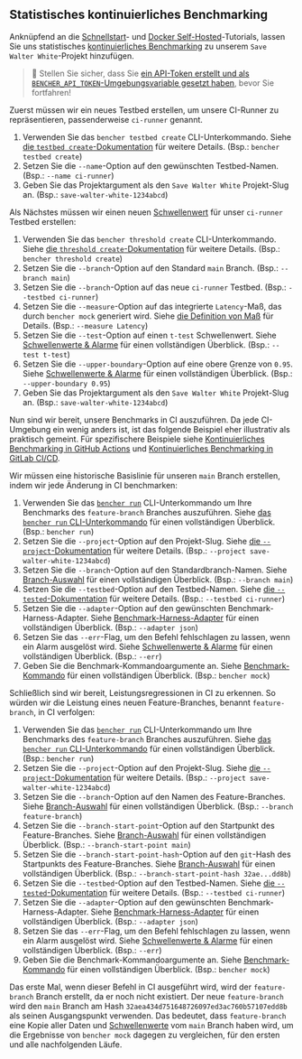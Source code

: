 
## Statistisches kontinuierliches Benchmarking

Anknüpfend an die
[Schnellstart][quick start]- und [Docker Self-Hosted][docker self-hosted]-Tutorials,
lassen Sie uns statistisches [kontinuierliches Benchmarking][continuous benchmarking] zu unserem `Save Walter White`-Projekt hinzufügen.

> 🐰 Stellen Sie sicher, dass Sie
> [ein API-Token erstellt und als `BENCHER_API_TOKEN`-Umgebungsvariable gesetzt haben][create an api token],
> bevor Sie fortfahren!

Zuerst müssen wir ein neues Testbed erstellen, um unsere CI-Runner zu repräsentieren, passenderweise `ci-runner` genannt.

<TestbedCreate />

1. Verwenden Sie das `bencher testbed create` CLI-Unterkommando.
   Siehe [die `testbed create`-Dokumentation][testbed create] für weitere Details.
   (Bsp.: `bencher testbed create`)
2. Setzen Sie die `--name`-Option auf den gewünschten Testbed-Namen.
   (Bsp.: `--name ci-runner`)
3. Geben Sie das Projektargument als den `Save Walter White` Projekt-Slug an.
   (Bsp.: `save-walter-white-1234abcd`)

Als Nächstes müssen wir einen neuen [Schwellenwert][thresholds] für unser `ci-runner` Testbed erstellen:

<ThresholdCreateStatistical />

1. Verwenden Sie das `bencher threshold create` CLI-Unterkommando.
   Siehe [die `threshold create`-Dokumentation][threshold create] für weitere Details.
   (Bsp.: `bencher threshold create`)
2. Setzen Sie die `--branch`-Option auf den Standard `main` Branch.
   (Bsp.: `--branch main`)
3. Setzen Sie die `--branch`-Option auf das neue `ci-runner` Testbed.
   (Bsp.: `--testbed ci-runner`)
4. Setzen Sie die `--measure`-Option auf das integrierte `Latency`-Maß, das durch `bencher mock` generiert wird.
   Siehe [die Definition von Maß][measure] für Details.
   (Bsp.: `--measure Latency`)
5. Setzen Sie die `--test`-Option auf einen `t-test` Schwellenwert.
   Siehe [Schwellenwerte & Alarme][t-test] für einen vollständigen Überblick.
   (Bsp.: `--test t-test`)
6. Setzen Sie die `--upper-boundary`-Option auf eine obere Grenze von `0.95`.
   Siehe [Schwellenwerte & Alarme][t-test upper boundary] für einen vollständigen Überblick.
   (Bsp.: `--upper-boundary 0.95`)
7. Geben Sie das Projektargument als den `Save Walter White` Projekt-Slug an.
   (Bsp.: `save-walter-white-1234abcd`)

Nun sind wir bereit, unsere Benchmarks in CI auszuführen.
Da jede CI-Umgebung ein wenig anders ist,
ist das folgende Beispiel eher illustrativ als praktisch gemeint.
Für spezifischere Beispiele siehe [Kontinuierliches Benchmarking in GitHub Actions][github actions]
und [Kontinuierliches Benchmarking in GitLab CI/CD][gitlab ci/cd].

Wir müssen eine historische Basislinie für unseren `main` Branch erstellen, indem wir jede Änderung in CI benchmarken:

<RunMainStatistical />

1. Verwenden Sie das <code><a href="/docs/de/explanation/bencher-run/">bencher run</a></code> CLI-Unterkommando
   um Ihre Benchmarks des `feature-branch` Branches auszuführen.
   Siehe [das `bencher run` CLI-Unterkommando][bencher run] für einen vollständigen Überblick.
   (Bsp.: `bencher run`)
2. Setzen Sie die `--project`-Option auf den Projekt-Slug.
   Siehe [die `--project`-Dokumentation][project option] für weitere Details.
   (Bsp.: `--project save-walter-white-1234abcd`)
3. Setzen Sie die `--branch`-Option auf den Standardbranch-Namen.
   Siehe [Branch-Auswahl][branch selection branch] für einen vollständigen Überblick.
   (Bsp.: `--branch main`)
4. Setzen Sie die `--testbed`-Option auf den Testbed-Namen.
   Siehe [die `--tested`-Dokumentation][testbed option] für weitere Details.
   (Bsp.: `--testbed ci-runner`)
5. Setzen Sie die `--adapter`-Option auf den gewünschten Benchmark-Harness-Adapter.
   Siehe [Benchmark-Harness-Adapter][adapters] für einen vollständigen Überblick.
   (Bsp.: `--adapter json`)
6. Setzen Sie das `--err`-Flag, um den Befehl fehlschlagen zu lassen, wenn ein Alarm ausgelöst wird.
   Siehe [Schwellenwerte & Alarme][alerts] für einen vollständigen Überblick.
   (Bsp.: `--err`)
7. Geben Sie die Benchmark-Kommandoargumente an.
   Siehe [Benchmark-Kommando][command argument] für einen vollständigen Überblick.
   (Bsp.: `bencher mock`)

Schließlich sind wir bereit, Leistungsregressionen in CI zu erkennen.
So würden wir die Leistung eines neuen Feature-Branches, benannt `feature-branch`, in CI verfolgen:

<RunFeatureStatistical />

1. Verwenden Sie das <code><a href="/docs/de/explanation/bencher-run/">bencher run</a></code> CLI-Unterkommando
   um Ihre Benchmarks des `feature-branch` Branches auszuführen.
   Siehe [das `bencher run` CLI-Unterkommando][bencher run] für einen vollständigen Überblick.
   (Bsp.: `bencher run`)
2. Setzen Sie die `--project`-Option auf den Projekt-Slug.
   Siehe [die `--project`-Dokumentation][project option] für weitere Details.
   (Bsp.: `--project save-walter-white-1234abcd`)
3. Setzen Sie die `--branch`-Option auf den Namen des Feature-Branches.
   Siehe [Branch-Auswahl][branch selection branch] für einen vollständigen Überblick.
   (Bsp.: `--branch feature-branch`)
4. Setzen Sie die `--branch-start-point`-Option auf den Startpunkt des Feature-Branches.
   Siehe [Branch-Auswahl][branch selection start point] für einen vollständigen Überblick.
   (Bsp.: `--branch-start-point main`)
5. Setzen Sie die `--branch-start-point-hash`-Option auf den `git`-Hash des Startpunkts des Feature-Branches.
   Siehe [Branch-Auswahl][branch selection start point hash] für einen vollständigen Überblick.
   (Bsp.: `--branch-start-point-hash 32ae...dd8b`)
6. Setzen Sie die `--testbed`-Option auf den Testbed-Namen.
   Siehe [die `--tested`-Dokumentation][testbed option] für weitere Details.
   (Bsp.: `--testbed ci-runner`)
7. Setzen Sie die `--adapter`-Option auf den gewünschten Benchmark-Harness-Adapter.
   Siehe [Benchmark-Harness-Adapter][adapters] für einen vollständigen Überblick.
   (Bsp.: `--adapter json`)
8. Setzen Sie das `--err`-Flag, um den Befehl fehlschlagen zu lassen, wenn ein Alarm ausgelöst wird.
   Siehe [Schwellenwerte & Alarme][alerts] für einen vollständigen Überblick.
   (Bsp.: `--err`)
9. Geben Sie die Benchmark-Kommandoargumente an.
   Siehe [Benchmark-Kommando][command argument] für einen vollständigen Überblick.
   (Bsp.: `bencher mock`)

Das erste Mal, wenn dieser Befehl in CI ausgeführt wird,
wird der `feature-branch` Branch erstellt, da er noch nicht existiert.
Der neue `feature-branch` wird den `main` Branch
am Hash `32aea434d751648726097ed3ac760b57107edd8b` als seinen Ausgangspunkt verwenden.
Das bedeutet, dass `feature-branch` eine Kopie aller Daten und [Schwellenwerte][thresholds]
vom `main` Branch haben wird, um die Ergebnisse von `bencher mock` dagegen zu vergleichen,
für den ersten und alle nachfolgenden Läufe.

[quick start]: /docs/de/tutorial/quick-start/
[docker self-hosted]: /docs/de/tutorial/docker/
[continuous benchmarking]: /docs/de/explanation/continuous-benchmarking/
[create an api token]: /docs/de/tutorial/quick-start/#create-an-api-token
[testbed create]: /docs/de/api/projects/testbeds/#post-v0projectsprojecttestbeds
[thresholds]: /docs/de/explanation/thresholds/
[threshold create]: /docs/de/api/projects/thresholds/#post-v0projectsprojectthresholds
[measure]: /docs/de/explanation/benchmarking/#measures
[t-test]: /docs/de/explanation/thresholds/#t-test-thresholds
[t-test upper boundary]: /docs/de/explanation/thresholds/#t-test-upper-boundary
[github actions]: /docs/de/how-to/github-actions/
[gitlab ci/cd]: /docs/de/how-to/gitlab-ci-cd/
[bencher run]: /docs/de/explanation/bencher-run/
[project option]: /docs/de/explanation/bencher-run/#--project-project
[branch selection branch]: /docs/de/explanation/branch-selection/#--branch-branch
[testbed option]: /docs/de/explanation/bencher-run/#--testbed-testbed
[adapters]: /docs/de/explanation/adapters/
[alerts]: /docs/de/explanation/thresholds/#alerts
[command argument]: /docs/de/explanation/bencher-run/#benchmark-command
[branch selection start point]: /docs/de/explanation/branch-selection/#--branch-start-point-branch
[branch selection start point hash]: /docs/de/explanation/branch-selection/#--branch-start-point-hash-hash